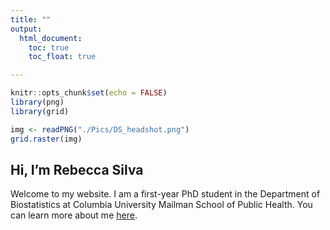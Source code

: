 ```yaml
---
title: ""
output: 
  html_document:
    toc: true
    toc_float: true

---
```

```r
knitr::opts_chunk$set(echo = FALSE)
library(png)
library(grid)
```


```r
img <- readPNG("./Pics/DS_headshot.png")
grid.raster(img)
```

## Hi, I'm Rebecca Silva

Welcome to my website. I am a first-year PhD student in the Department of Biostatistics at Columbia University Mailman School of Public Health. You can learn more about me [here](aboutme.html). 

 
 
